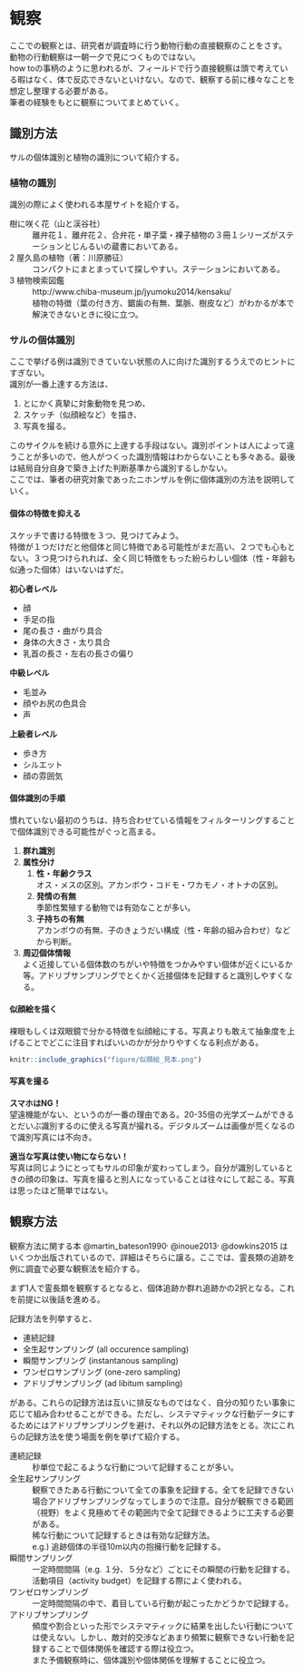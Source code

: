 # 観察
ここでの観察とは、研究者が調査時に行う動物行動の直接観察のことをさす。<br>
動物の行動観察は一朝一夕で見につくものではない。<br>
how toの事柄のように思われるが、フィールドで行う直接観察は頭で考えている暇はなく、体で反応できないといけない。なので、観察する前に様々なことを想定し整理する必要がある。<br>
筆者の経験をもとに観察についてまとめていく。

## 識別方法
サルの個体識別と植物の識別について紹介する。

### 植物の識別
識別の際によく使われる本屋サイトを紹介する。

樹に咲く花（山と渓谷社） 
: 離弁花１、離弁花２、合弁花・単子葉・裸子植物の３冊１シリーズがステーションとじんるいの蔵書においてある。<br>

2 屋久島の植物（著：川原勝征）
: コンパクトにまとまっていて探しやすい。ステーションにおいてある。<br>

3 植物検索図鑑
: http://www.chiba-museum.jp/jyumoku2014/kensaku/　<br>
植物の特徴（葉の付き方、鋸歯の有無、葉脈、樹皮など）がわかるが本で解決できないときに役に立つ。

### サルの個体識別
ここで挙げる例は識別できていない状態の人に向けた識別するうえでのヒントにすぎない。<br>
識別が一番上達する方法は、<br>

1. とにかく真摯に対象動物を見つめ、
1. スケッチ（似顔絵など）を描き、
1. 写真を撮る。<br>

このサイクルを続ける意外に上達する手段はない。識別ポイントは人によって違うことが多いので、他人がつくった識別情報はわからないことも多々ある。最後は結局自分自身で築き上げた判断基準から識別するしかない。<br>
ここでは、筆者の研究対象であったニホンザルを例に個体識別の方法を説明していく。

#### 個体の特徴を抑える
スケッチで書ける特徴を３つ、見つけてみよう。<br>
特徴が１つだけだと他個体と同じ特徴である可能性がまだ高い、２つでも心もとない。３つ見つけられれば、全く同じ特徴をもった紛らわしい個体（性・年齢も似通った個体）はいないはずだ。

**初心者レベル**

- 顔
- 手足の指
- 尾の長さ・曲がり具合
- 身体の大きさ・太り具合
- 乳首の長さ・左右の長さの偏り

**中級レベル**

- 毛並み
- 顔やお尻の色具合
- 声

**上級者レベル**

- 歩き方
- シルエット
- 顔の雰囲気


#### 個体識別の手順
慣れていない最初のうちは、持ち合わせている情報をフィルターリングすることで個体識別できる可能性がぐっと高まる。

1. **群れ識別**
1. **属性分け**
   1. **性・年齢クラス**<br>
  オス・メスの区別。アカンボウ・コドモ・ワカモノ・オトナの区別。
   1. **発情の有無**<br>
  季節性繁殖する動物では有効なことが多い。
   1. **子持ちの有無**<br>
  アカンボウの有無、子のきょうだい構成（性・年齢の組み合わせ）などから判断。
  
1. **周辺個体情報**<br>
よく近接している個体数のちがいや特徴をつかみやすい個体が近くにいるか等。アドリブサンプリングでとくかく近接個体を記録すると識別しやすくなる。


#### 似顔絵を描く
裸眼もしくは双眼鏡で分かる特徴を似顔絵にする。写真よりも敢えて抽象度を上げることでどこに注目すればいいのかが分かりやすくなる利点がある。
```r
knitr::include_graphics("figure/似顔絵_見本.png")
```


#### 写真を撮る
**スマホはNG！**<br>
望遠機能がない、というのが一番の理由である。20-35倍の光学ズームができるとだいぶ識別するのに使える写真が撮れる。デジタルズームは画像が荒くなるので識別写真には不向き。

**適当な写真は使い物にならない！**<br>
写真は同じようにとってもサルの印象が変わってしまう。自分が識別しているときの顔の印象は、写真を撮ると別人になっていることは往々にして起こる。写真は思ったほど簡単ではない。


## 観察方法
観察方法に関する本 @martin_bateson1990^,^ @inoue2013^,^ @dowkins2015 はいくつか出版されているので、詳細はそちらに譲る。ここでは、霊長類の追跡を例に調査で必要な観察法を紹介する。

まず1人で霊長類を観察するとなると、個体追跡か群れ追跡かの2択となる。これを前提に以後話を進める。

記録方法を列挙すると、

- 連続記録
- 全生起サンプリング (all occurence sampling)
- 瞬間サンプリング (instantanous sampling)
- ワンゼロサンプリング (one-zero sampling)
- アドリブサンプリング (ad libitum sampling)

がある。これらの記録方法は互いに排反なものではなく、自分の知りたい事象に応じて組み合わせることができる。ただし、システマティックな行動データにするためにはアドリブサンプリングを避け、それ以外の記録方法をとる。次にこれらの記録方法を使う場面を例を挙げて紹介する。

連続記録
: 秒単位で起こるような行動について記録することが多い。

全生起サンプリング
: 観察できたある行動について全ての事象を記録する。全てを記録できない場合アドリブサンプリングなってしまうので注意。自分が観察できる範囲（視野）をよく見極めてその範囲内で全て記録できるように工夫する必要がある。<br>
稀な行動について記録するときは有効な記録方法。<br>
e.g.) 追跡個体の半径10m以内の抱擁行動を記録する。

瞬間サンプリング
: 一定時間間隔（e.g. １分、５分など）ごとにその瞬間の行動を記録する。活動項目（activity budget）を記録する際によく使われる。

ワンゼロサンプリング
: 一定時間間隔の中で、着目している行動が起こったかどうかで記録する。

アドリブサンプリング
: 頻度や割合といった形でシステマティックに結果を出したい行動については使えない。しかし、敵対的交渉などあまり頻繁に観察できない行動を記録することで個体関係を確認する際は役立つ。<br>
また予備観察時に、個体識別や個体関係を理解することに役立つ。
